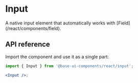 # Input

<Subtitle>
  A native input element that automatically works with [Field](/react/components/field).
</Subtitle>

<Meta name="description" content="A high-quality, unstyled React input component." />

<Demo path="./demos/hero" />

## API reference

Import the component and use it as a single part:

```jsx title="Anatomy"
import { Input } from '@base-ui-components/react/input';

<Input />;
```

<Reference component="Input" />
